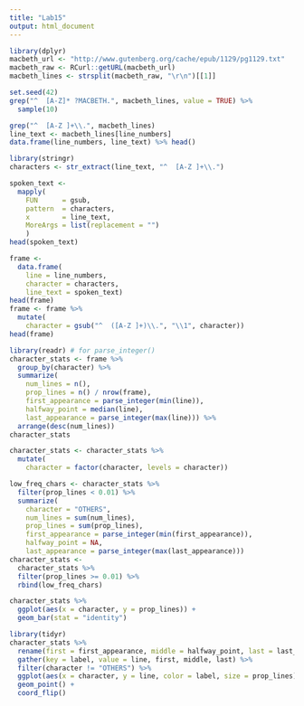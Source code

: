 ```yaml
---
title: "Lab15"
output: html_document
---
```


```r
library(dplyr)
macbeth_url <- "http://www.gutenberg.org/cache/epub/1129/pg1129.txt"
macbeth_raw <- RCurl::getURL(macbeth_url)
macbeth_lines <- strsplit(macbeth_raw, "\r\n")[[1]]

set.seed(42)
grep("^  [A-Z]* ?MACBETH.", macbeth_lines, value = TRUE) %>% 
  sample(10) 


```

```r
grep("^  [A-Z ]+\\.", macbeth_lines)
line_text <- macbeth_lines[line_numbers]
data.frame(line_numbers, line_text) %>% head()
```

```r
library(stringr)
characters <- str_extract(line_text, "^  [A-Z ]+\\.")

```

```r
spoken_text <- 
  mapply(
    FUN      = gsub, 
    pattern  = characters,  
    x        = line_text,   
    MoreArgs = list(replacement = "") 
    )
head(spoken_text)

```

```r
frame <- 
  data.frame(
    line = line_numbers, 
    character = characters,
    line_text = spoken_text)
head(frame)
frame <- frame %>%
  mutate(
    character = gsub("^  ([A-Z ]+)\\.", "\\1", character))
head(frame)

```

```r
library(readr) # for parse_integer()
character_stats <- frame %>%
  group_by(character) %>%
  summarize(
    num_lines = n(),
    prop_lines = n() / nrow(frame),
    first_appearance = parse_integer(min(line)),
    halfway_point = median(line),
    last_appearance = parse_integer(max(line))) %>%
  arrange(desc(num_lines))
character_stats

```

```r
character_stats <- character_stats %>%
  mutate(
    character = factor(character, levels = character))

````

```r
low_freq_chars <- character_stats %>%
  filter(prop_lines < 0.01) %>%
  summarize(
    character = "OTHERS",
    num_lines = sum(num_lines),
    prop_lines = sum(prop_lines),
    first_appearance = parse_integer(min(first_appearance)),
    halfway_point = NA,
    last_appearance = parse_integer(max(last_appearance)))
character_stats <- 
  character_stats %>% 
  filter(prop_lines >= 0.01) %>%
  rbind(low_freq_chars)
````


```r
character_stats %>% 
  ggplot(aes(x = character, y = prop_lines)) +
  geom_bar(stat = "identity")

````

```r
library(tidyr)
character_stats %>%
  rename(first = first_appearance, middle = halfway_point, last = last_appearance) %>%
  gather(key = label, value = line, first, middle, last) %>%
  filter(character != "OTHERS") %>%
  ggplot(aes(x = character, y = line, color = label, size = prop_lines)) +
  geom_point() + 
  coord_flip()

````